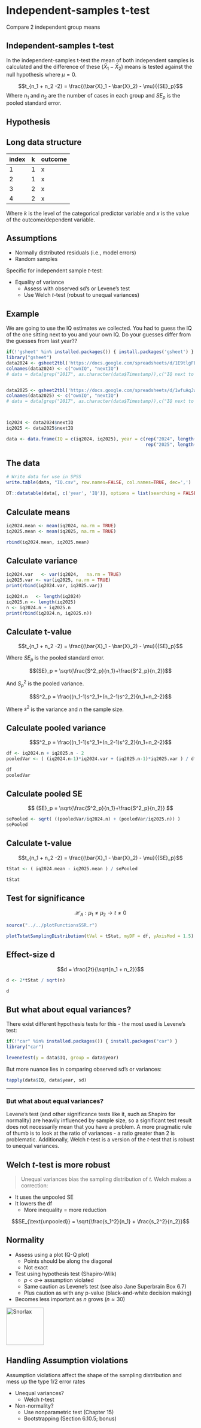 # Independent-samples t-test

Compare 2 independent group means

## Independent-samples t-test

In the independent-samples t-test the mean of both independent samples is calculated and the difference of these $(\bar{X}_1 - \bar{X}_2)$ means is tested against the null hypothesis where $\mu = 0$.

$$t_{n_1 + n_2 -2} = \frac{(\bar{X}_1 - \bar{X}_2) - \mu}{{SE}_p}$$
Where $n_1$ and $n_2$ are the number of cases in each group and $SE_p$ is the pooled standard error.

## Hypothesis

\begin{aligned}
H_0 &: t = 0 = \mu_t \\
H_A &: t \neq 0 \\
H_A &: t > 0 \\
H_A &: t < 0 \\
\end{aligned}

## Long data structure

index | k | outcome
------|----|--
1     | 1 | x
2     | 1 | x
3     | 2 | x
4     | 2 | x

Where $k$ is the level of the categorical predictor variable and $x$ is the value of the outcome/dependent variable.

## Assumptions

* Normally distributed residuals (i.e., model errors)
* Random samples

Specific for independent sample $t$-test:

* Equality of variance
    * Assess with observed sd's or Levene's test
    * Use Welch $t$-test (robust to unequal variances)

## Example

We are going to use the IQ estimates we collected. You had to guess the IQ of the one sitting next to you and your own IQ. Do your guesses differ from the guesses from last year??

```r
if(!'gsheet' %in% installed.packages()) { install.packages('gsheet') }
library("gsheet")
data2024 <- gsheet2tbl('https://docs.google.com/spreadsheets/d/1E9tlgFEv8OAyPBe_y2lwn2eUI1JmCg05Wk_wONAK1UM/edit?usp=sharing')[, -1]
colnames(data2024) <- c("ownIQ", "nextIQ")
# data = data[grep("2017", as.character(data$Timestamp)),c("IQ next to you", "Own IQ")]


data2025 <- gsheet2tbl('https://docs.google.com/spreadsheets/d/1wfuAqJwIx3p-ZXPBi3oyQWwJi4kM1XFUL1ilVRaRpVQ/edit?usp=sharing')[, -1]
colnames(data2025) <- c("ownIQ", "nextIQ")
# data = data[grep("2017", as.character(data$Timestamp)),c("IQ next to you", "Own IQ")]



iq2024 <- data2024$nextIQ
iq2025 <- data2025$nextIQ

data <- data.frame(IQ = c(iq2024, iq2025), year = c(rep("2024", length(iq2024)), 
                                                    rep("2025", length(iq2025))))
```


## The data

```r
# Write data for use in SPSS
write.table(data, "IQ.csv", row.names=FALSE, col.names=TRUE, dec=',')

DT::datatable(data[, c('year', 'IQ')], options = list(searching = FALSE, scrollY = 415, paging = F, info = F))
```

## Calculate means {.subsection}

```r
iq2024.mean <- mean(iq2024, na.rm = TRUE)
iq2025.mean <- mean(iq2025, na.rm = TRUE)

rbind(iq2024.mean, iq2025.mean)
```

## Calculate variance {.smaller .subsection}

```r
iq2024.var   <- var(iq2024,   na.rm = TRUE)
iq2025.var <- var(iq2025, na.rm = TRUE)
print(rbind(iq2024.var, iq2025.var))

iq2024.n   <- length(iq2024)
iq2025.n <- length(iq2025)
n <- iq2024.n + iq2025.n
print(rbind(iq2024.n, iq2025.n))
```


## Calculate t-value {.smaller}

$$t_{n_1 + n_2 -2} = \frac{(\bar{X}_1 - \bar{X}_2) - \mu}{{SE}_p}$$

Where ${SE}_p$ is the pooled standard error.

$${SE}_p = \sqrt{\frac{S^2_p}{n_1}+\frac{S^2_p}{n_2}}$$

And $S^2_p$ is the pooled variance.

$$S^2_p = \frac{(n_1-1)s^2_1+(n_2-1)s^2_2}{n_1+n_2-2}$$

Where $s^2$ is the variance and $n$ the sample size.

## Calculate pooled variance {.subsection}

$$S^2_p = \frac{(n_1-1)s^2_1+(n_2-1)s^2_2}{n_1+n_2-2}$$

```r
df <- iq2024.n + iq2025.n - 2
pooledVar <- ( (iq2024.n-1)*iq2024.var + (iq2025.n-1)*iq2025.var ) / df

df
pooledVar
```

## Calculate pooled SE {.subsection}

$$ {SE}_p = \sqrt{\frac{S^2_p}{n_1}+\frac{S^2_p}{n_2}} $$

```r
sePooled <- sqrt( ((pooledVar/iq2024.n) + (pooledVar/iq2025.n)) )
sePooled
```

## Calculate t-value {.subsection}

$$t_{n_1 + n_2 -2} = \frac{(\bar{X}_1 - \bar{X}_2) - \mu}{{SE}_p}$$

```r
tStat <- ( iq2024.mean - iq2025.mean ) / sePooled

tStat
```

## Test for significance

$$ \mathcal{H}_A: \mu_1 \neq \mu_2 \rightarrow t \neq 0 $$ 


```r
source("../../plotFunctionsSSR.r")

plotTstatSamplingDistribution(tVal = tStat, myDF = df, yAxisMod = 1.5)

```


## Effect-size d

$$d = \frac{2t}{\sqrt{n_1 + n_2}}$$

```r
d <- 2*tStat / sqrt(n)

d
```

## But what about equal variances?

There exist different hypothesis tests for this - the most used is Levene's test:

```r

if(!"car" %in% installed.packages()) { install.packages("car") }
library("car")

leveneTest(y = data$IQ, group = data$year)
```

But more nuance lies in comparing observed sd's or variances:
```r
tapply(data$IQ, data$year, sd)
```

---

### But what about equal variances?

::: {.callout-warning}
Levene's test (and other significance tests like it, such as Shapiro for normality) are heavily influenced by sample size, so a significant test result does not necessarily mean that you have a problem. A more pragmatic rule of thumb is to look at the ratio of variances - a ratio greater than 2 is problematic. Additionally, Welch $t$-test is a version of the $t$-test that is robust to unequal variances. 
:::

## Welch $t$-test is more robust

> Unequal variances bias the sampling distribution of $t$. Welch makes a correction:

- It uses the unpooled SE
- It lowers the df 
  - More inequality = more reduction
  
$$SE_{\text{unpooled}} = \sqrt{\frac{s_1^2}{n_1} + \frac{s_2^2}{n_2}}$$

## Normality

- Assess using a plot (Q-Q plot)
    - Points should be along the diagonal
    - Not exact 
- Test using hypothesis test (Shapiro-Wilk)
    - $p < \alpha \rightarrow$ assumption violated 
    - Same caution as Levene's test (see also Jane Superbrain Box 6.7)
    - Plus caution as with any p-value (black-and-white decision making)
- Becomes less important as $n$ grows ($n \approx 30$)

    
<img src="https://upload.wikimedia.org/wikipedia/en/3/3f/Pok%C3%A9mon_Snorlax_art.png" alt="Snorlax" width="100"/>

## Handling Assumption violations
::: {.callout-warning}
Assumption violations affect the shape of the sampling distribution and mess up the type 1/2 error rates
:::

- Unequal variances?
    - Welch $t$-test
- Non-normality?
    - Use nonparametric test (Chapter 15)
    - Bootstrapping (Section 6.10.5; bonus)

